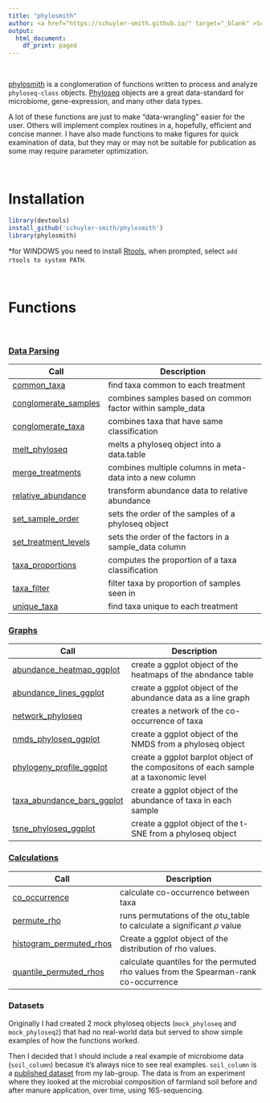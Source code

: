 ```yaml
---
title: "phylosmith"
author: <a href="https://schuyler-smith.github.io/" target="_blank" >Schuyler D. Smith</a>
output:
  html_document:
    df_print: paged
---
```


<br>

<a href="https://github.com/schuyler-smith/phylosmith" targe="_blank" >phylosmith</a> is a conglomeration of functions written to process and analyze `phyloseq-class` objects. <a href="https://joey711.github.io/phyloseq/" targe="_blank" >Phyloseq</a> objects are a great data-standard for microbiome, gene-expression, and many other data types.

A lot of these functions are just to make "data-wrangling" easier for the user. Others will implement complex routines in a, hopefully, efficient and concise manner. I have also made functions to make figures for quick examination of data, but they may or may not be suitable for publication as some may require parameter optimization.

<br>

# Installation
```r
library(devtools)
install_github('schuyler-smith/phylosmith')
library(phylosmith)
```
\*for WINDOWS you need to install <a href="https://cran.r-project.org/bin/windows/Rtools/" target="_blank" >Rtools</a>, when prompted, select `add rtools to system PATH`.

<br>

# Functions

<br>

### [Data Parsing][dapa]
Call | Description
-------------------- | ------------------------------------------------------------
[common_taxa](data_parsing.html#common_taxa) | find taxa common to each treatment
[conglomerate_samples](data_parsing.html#conglomerate_samples) | combines samples based on common factor within sample_data
[conglomerate_taxa](data_parsing.html#conglomerate_taxa) | combines taxa that have same classification
[melt_phyloseq](data_parsing.html#melt_phyloseq) | melts a phyloseq object into a data.table
[merge_treatments](data_parsing.html#merge_treatments) | combines multiple columns in meta-data into a new column
[relative_abundance](data_parsing.html#relative_abundance) | transform abundance data to relative abundance
[set_sample_order](data_parsing.html#set_sample_order) | sets the order of the samples of a phyloseq object
[set_treatment_levels](data_parsing.html#set_treatment_levels) | sets the order of the factors in a sample_data column
[taxa_proportions](data_parsing.html#taxa_proportions) | computes the proportion of a taxa classification
[taxa_filter](data_parsing.html#taxa_filter) | filter taxa by proportion of samples seen in
[unique_taxa](data_parsing.html#unique_taxa) | find taxa unique to each treatment

### [Graphs][grap]
Call | Description
-------------------- | ------------------------------------------------------------
[abundance_heatmap_ggplot](graphs.html#abundance_heatmap_ggplot) | create a ggplot object of the heatmaps of the abndance table
[abundance_lines_ggplot](graphs#abundance_lines_ggplot) | create a ggplot object of the abundance data as a line graph
[network_phyloseq](graphs#network_phyloseq) | creates a network of the co-occurrence of taxa
[nmds_phyloseq_ggplot](graphs#nmds_phyloseq_ggplot)  | create a ggplot object of the NMDS from a phyloseq object
[phylogeny_profile_ggplot](graphs#phylogeny_profile_ggplot) | create a ggplot barplot object of the compositons of each sample at a taxonomic level
[taxa_abundance_bars_ggplot](graphs#taxa_abundance_bars_ggplot) | create a ggplot object of the abundance of taxa in each sample
[tsne_phyloseq_ggplot](graphs#tsne_phyloseq_ggplot)  | create a ggplot object of the t-SNE from a phyloseq object

### [Calculations][calc]
Call | Description
-------------------- | ------------------------------------------------------------
[co_occurrence](calculations#co_occurrence) | calculate co-occurrence between taxa
[permute_rho](calculations#permute_rho) | runs permutations of the otu_table to calculate a significant $\rho$ value
[histogram_permuted_rhos](calculations#histogram_permuted_rhos) | Create a ggplot object of the distribution of rho values.
[quantile_permuted_rhos](calculations#quantile_permuted_rhos) | calculate quantiles for the permuted rho values from the Spearman-rank co-occurrence

### Datasets
Originally I had created 2 mock phyloseq objects (`mock_phyloseq` and `mock_phyloseq2`) that had no real-world data but served to show simple examples of how the functions worked. 

Then I decided that I should include a real example of microbiome data (`soil_column`) becasue it's always nice to see real examples. `soil_column` is a <a href="https://www.frontiersin.org/articles/10.3389/fmicb.2018.03197/full" target="_blank" >published dataset</a>  from my lab-group. The data is from an experiment where they looked at the microbial composition of farmland soil before and after manure application, over time, using 16S-sequencing.


[dapa]:data_parsing.html
[grap]:graphs.html
[calc]:calculations.html

